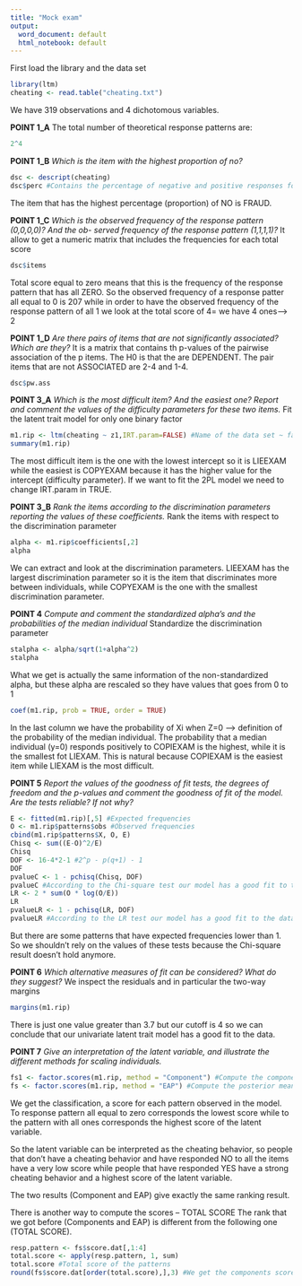 ```yaml
---
title: "Mock exam"
output:
  word_document: default
  html_notebook: default
---
```


First load the library and the data set
```r
library(ltm)
cheating <- read.table("cheating.txt")
```
We have 319 observations and 4 dichotomous variables. 

**POINT 1_A**
The total number of theoretical response patterns are:
```r
2^4
```


**POINT 1_B**
*Which is the item with the highest proportion of no?*
```r
dsc <- descript(cheating)
dsc$perc #Contains the percentage of negative and positive responses for each item
```
The item that has the highest percentage (proportion) of NO is FRAUD.


**POINT 1_C**
*Which is the observed frequency of the response pattern (0,0,0,0)? And the ob- served frequency of the response pattern (1,1,1,1)?*
It allow to get a numeric matrix that includes the frequencies for each total score
```r
dsc$items
```
Total score equal to zero means that this is the frequency of the response pattern that has all
ZERO. So the observed frequency of a response patter all equal to 0 is 207 while in order to
have the observed frequency of the response pattern of all 1 we look at the total score of 4= we
have 4 ones--> 2 


**POINT 1_D**
*Are there pairs of items that are not significantly associated? Which are they?*
It is a matrix that contains th p-values of the pairwise association of the p items. The H0 is
that the are DEPENDENT.
The pair items that are not ASSOCIATED are 2-4 and 1-4.
```r
dsc$pw.ass 
```


**POINT 3_A**
*Which is the most difficult item? And the easiest one? Report and comment the values of the difficulty parameters for these two items.*
Fit the latent trait model for only one binary factor
```r
m1.rip <- ltm(cheating ~ z1,IRT.param=FALSE) #Name of the data set ~ factors
summary(m1.rip)
```
The most difficult item is the one with the lowest intercept so it is LIEEXAM while the easiest
is COPYEXAM because it has the higher value for the intercept (difficulty parameter). 
If we want to fit the 2PL model we need to change IRT.param in TRUE.

**POINT 3_B**
*Rank the items according to the discrimination parameters reporting the values of these coefficients.*
Rank the items with respect to the discrimination parameter
```r
alpha <- m1.rip$coefficients[,2]
alpha
```
We can extract and look at the discrimination parameters. LIEEXAM has the largest discrimination parameter so it is the item that discriminates more between individuals, while COPYEXAM is the one with the smallest discrimination parameter.


**POINT 4**
*Compute and comment the standardized alpha’s and the probabilities of the median individual*
Standardize the discrimination parameter
```r
stalpha <- alpha/sqrt(1+alpha^2)
stalpha
```

What we get is actually the same information of the non-standardized alpha, but these alpha are
rescaled so they have values that goes from 0 to 1 
```r
coef(m1.rip, prob = TRUE, order = TRUE)
```

In the last column we have the probability of Xi when Z=0 --> definition of the probability of
the median individual. 
The probability that a median individual (y=0) responds positively to COPIEXAM is the highest,
while it is the smallest fot LIEXAM. This is natural because COPIEXAM is the easiest item while
LIEXAM is the most difficult.

**POINT 5**
*Report the values of the goodness of fit tests, the degrees of freedom and the p-values and comment the goodness of fit of the model. Are the tests reliable? If not why?*
```r
E <- fitted(m1.rip)[,5] #Expected frequencies
O <- m1.rip$patterns$obs #Observed frequencies
cbind(m1.rip$patterns$X, O, E) 
Chisq <- sum((E-O)^2/E)
Chisq 
DOF <- 16-4*2-1 #2^p - p(q+1) - 1
DOF
pvalueC <- 1 - pchisq(Chisq, DOF) 
pvalueC #According to the Chi-square test our model has a good fit to the data
LR <- 2 * sum(O * log(O/E))
LR
pvalueLR <- 1 - pchisq(LR, DOF)
pvalueLR #According to the LR test our model has a good fit to the data
```
But there are some patterns that have expected frequencies lower than 1. So we shouldn't rely on
the values of these tests because the Chi-square result doesn't hold anymore.

**POINT 6**
*Which alternative measures of fit can be considered? What do they suggest?*
We inspect the residuals and in particular the two-way margins
```r
margins(m1.rip)
```
There is just one value greater than 3.7 but our cutoff is 4 so we can conclude that our
univariate latent trait model has a good fit to the data.

**POINT 7**
*Give an interpretation of the latent variable, and illustrate the different methods for scaling individuals.*
```r
fs1 <- factor.scores(m1.rip, method = "Component") #Compute the component scores
fs <- factor.scores(m1.rip, method = "EAP") #Compute the posterior mean scores
```
We get the classification, a score for each pattern observed in the model. To response pattern
all equal to zero corresponds the lowest score while to the pattern with all ones corresponds
the highest score of the latent variable.

So the latent variable can be interpreted as the cheating behavior, so people that don't have a
cheating behavior and have responded NO to all the items have a very low score while people that
have responded YES have a strong cheating behavior and a highest score of the latent variable.

The two results (Component and EAP) give exactly the same ranking result.


There is another way to compute the scores -- TOTAL SCORE
The rank that we got before (Components and EAP) is different from the following one (TOTAL
SCORE). 
```r
resp.pattern <- fs$score.dat[,1:4]
total.score <- apply(resp.pattern, 1, sum)
total.score #Total score of the patterns
round(fs$score.dat[order(total.score),],3) #We get the components scores but what change is the order of the ranking because it is based on the order of the observed variables.
```



